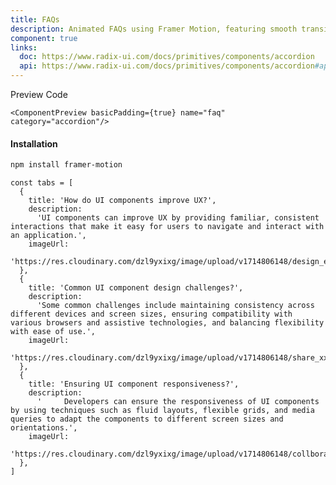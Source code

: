 ```yaml
---
title: FAQs
description: Animated FAQs using Framer Motion, featuring smooth transitions and interactive effects for expanding and collapsing answers
component: true
links:
  doc: https://www.radix-ui.com/docs/primitives/components/accordion
  api: https://www.radix-ui.com/docs/primitives/components/accordion#api-reference
---
```


<Tabs defaultValue="preview" className="w-full relative">
  <TabsList >
    <TabsTrigger value="preview">Preview</TabsTrigger>
    <TabsTrigger value="codesnippet">Code</TabsTrigger>
  </TabsList>
  <TabsContent
    value="preview"
  >

    <ComponentPreview basicPadding={true} name="faq" category="accordion"/>

  </TabsContent>
  <TabsContent value="codesnippet">
<CodeWrapper noExpand={true}>
    <CodePreview name="faq" category="component" />

</CodeWrapper>
  </TabsContent>
</Tabs>

#### Installation

```bash
npm install framer-motion
```

```tsx title="data"
const tabs = [
  {
    title: 'How do UI components improve UX?',
    description:
      'UI components can improve UX by providing familiar, consistent interactions that make it easy for users to navigate and interact with an application.',
    imageUrl:
      'https://res.cloudinary.com/dzl9yxixg/image/upload/v1714806148/design_elbeas.png',
  },
  {
    title: 'Common UI component design challenges?',
    description:
      'Some common challenges include maintaining consistency across different devices and screen sizes, ensuring compatibility with various browsers and assistive technologies, and balancing flexibility with ease of use.',
    imageUrl:
      'https://res.cloudinary.com/dzl9yxixg/image/upload/v1714806148/share_xxzjjp.png',
  },
  {
    title: 'Ensuring UI component responsiveness?',
    description:
      '     Developers can ensure the responsiveness of UI components by using techniques such as fluid layouts, flexible grids, and media queries to adapt the components to different screen sizes and orientations.',
    imageUrl:
      'https://res.cloudinary.com/dzl9yxixg/image/upload/v1714806148/collboration_frpdk8.png',
  },
]
```
